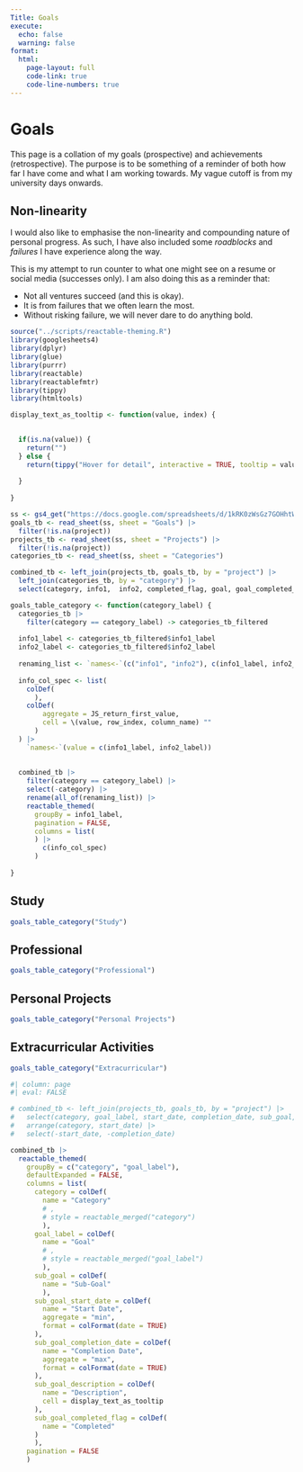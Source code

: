 ```yaml
---
Title: Goals
execute:
  echo: false
  warning: false
format:
  html:
    page-layout: full
    code-link: true
    code-line-numbers: true
---
```


# Goals

This page is a collation of my goals (prospective) and achievements (retrospective). The purpose is to be something of a reminder of both how far I have come and what I am working towards. My vague cutoff is from my university days onwards.


::: {.callout-tip}

## Non-linearity

I would also like to emphasise the non-linearity and compounding nature of personal progress. As such, I have also included some *roadblocks* and *failures* I have experience along the way.

This is my attempt to run counter to what one might see on a resume or social media (successes only). I am also doing this as a reminder that:

* Not all ventures succeed (and this is okay).
* It is from failures that we often learn the most.
* Without risking failure, we will never dare to do anything bold.

:::




```r
source("../scripts/reactable-theming.R")
library(googlesheets4)
library(dplyr)
library(glue)
library(purrr)
library(reactable)
library(reactablefmtr)
library(tippy)
library(htmltools)


```



```r
display_text_as_tooltip <- function(value, index) {
  

  if(is.na(value)) {
    return("")
  } else {
    return(tippy("Hover for detail", interactive = TRUE, tooltip = value))
    
  }
  
}
```


```r
ss <- gs4_get("https://docs.google.com/spreadsheets/d/1kRK0zWsGz7GOHhtWSaV_9SlZ2zRxns_pVEh4YMJtsLQ/edit#gid=0")
goals_tb <- read_sheet(ss, sheet = "Goals") |> 
  filter(!is.na(project))
projects_tb <- read_sheet(ss, sheet = "Projects") |> 
  filter(!is.na(project))
categories_tb <- read_sheet(ss, sheet = "Categories")

combined_tb <- left_join(projects_tb, goals_tb, by = "project") |> 
  left_join(categories_tb, by = "category") |> 
  select(category, info1,  info2, completed_flag, goal, goal_completed_flag)

```



```r
goals_table_category <- function(category_label) {
  categories_tb |>
    filter(category == category_label) -> categories_tb_filtered
  
  info1_label <- categories_tb_filtered$info1_label  
  info2_label <- categories_tb_filtered$info2_label  
  
  renaming_list <- `names<-`(c("info1", "info2"), c(info1_label, info2_label))
  
  info_col_spec <- list(
    colDef(
      ),
    colDef(
        aggregate = JS_return_first_value,
        cell = \(value, row_index, column_name) ""
      )
  ) |> 
    `names<-`(value = c(info1_label, info2_label))
  
  
  combined_tb |> 
    filter(category == category_label) |> 
    select(-category) |> 
    rename(all_of(renaming_list)) |> 
    reactable_themed(
      groupBy = info1_label,
      pagination = FALSE,
      columns = list(
      ) |> 
        c(info_col_spec)
      )
  
}


```



:::: {.column-screen}
::: {.panel-tabset}

## Study

```r
goals_table_category("Study")
```


## Professional

```r
goals_table_category("Professional")
```




## Personal Projects

```r
goals_table_category("Personal Projects")
```

## Extracurricular Activities


```r
goals_table_category("Extracurricular")
```



:::
::::


```r
#| column: page
#| eval: FALSE

# combined_tb <- left_join(projects_tb, goals_tb, by = "project") |> 
#   select(category, goal_label, start_date, completion_date, sub_goal, sub_goal_start_date, sub_goal_completion_date, sub_goal_description, sub_goal_completed_flag) |> 
#   arrange(category, start_date) |>
#   select(-start_date, -completion_date) 

combined_tb |> 
  reactable_themed(
    groupBy = c("category", "goal_label"),
    defaultExpanded = FALSE,
    columns = list(
      category = colDef(
        name = "Category"
        # ,
        # style = reactable_merged("category")
        ),
      goal_label = colDef(
        name = "Goal"
        # ,
        # style = reactable_merged("goal_label")
        ),
      sub_goal = colDef(
        name = "Sub-Goal"
        ),
      sub_goal_start_date = colDef(
        name = "Start Date",
        aggregate = "min",
        format = colFormat(date = TRUE)
      ),
      sub_goal_completion_date = colDef(
        name = "Completion Date",
        aggregate = "max",
        format = colFormat(date = TRUE)
      ),
      sub_goal_description = colDef(
        name = "Description",
        cell = display_text_as_tooltip
      ),
      sub_goal_completed_flag = colDef(
        name = "Completed"
      )
      ),
    pagination = FALSE
    )


```


